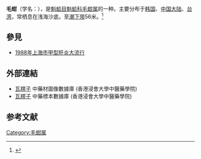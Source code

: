 {{noteTA
|T=zh-cn:毛蚶; zh-tw:毛蚶;
|1=zh-cn:毛蚶; zh-tw:毛蚶;
}}
{{Speciesbox
| name = 毛蚶
| image = 
| image_width = 
| genus = Scapharca
| species = subcrenata
| authority = (Lischke, 1869)
}}
'''毛蚶'''（学名：''{{lang|la|Scapharca subcrenata}}''）{{地区用词|陆简=毛蚶|陆繁=毛蚶|台简=毛蚶|台繁=毛蚶|1=称}}，是[[魁蛤目|魁蛤目]][[魁蛤科|魁蛤科]][[粗饰蚶属|毛蚶属]]的一种。主要分布于[[韩国|韩国]]、[[中国大陆|中国大陆]]、[[台湾|台湾]]，常栖息在浅海沙底。{{en-link|低潮线|Mean low water spring}}至[[潮间带|潮下带]]56米。<ref>{{cite web|url=http://shell.sinica.edu.tw/chinese/shellbase_detail.php?science_no=2180|title=国际贝库：毛蚶|publisher=台湾贝类资料库|accessdate=2009-08-11|archive-date=2019-04-01|archive-url=https://web.archive.org/web/20190401134117/http://shell.sinica.edu.tw/chinese/shellbase_detail.php?science_no=2180|dead-url=no}}</ref>

== 參見 ==
*[[1988年上海市甲型肝炎大流行|1988年上海市甲型肝炎大流行]]

==外部連結==
*[https://sys01.lib.hkbu.edu.hk/cmed/mmid/detail.php?pid=B00393 瓦楞子] 中藥材圖像數據庫  (香港浸會大學中醫藥學院) {{zh}}{{en}}
* [http://libproject.hkbu.edu.hk/was40/outline?page=1&channelid=44273&searchword=瓦楞子&sortfield=+name_chi_sort   瓦楞子] {{Wayback|url=http://libproject.hkbu.edu.hk/was40/outline?page=1&channelid=44273&searchword=%E7%93%A6%E6%A5%9E%E5%AD%90&sortfield=+name_chi_sort |date=20210630052215 }} 中藥標本數據庫 (香港浸會大學中醫藥學院) {{zh-hant}}{{en}}

== 参考文献 ==
{{reflist|2}}
{{Taxonbar|from=Q4750739}}

[[Category:毛蚶属|Category:毛蚶属]]